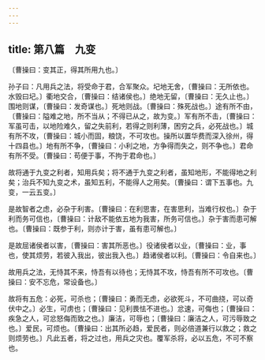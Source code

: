 ```yaml
---
---
---
```

title: 第八篇　九变
---




〔曹操曰：变其正，得其所用九也。〕

孙子曰：凡用兵之法，将受命于君，合军聚众。圮地无舍，〔曹操曰：无所依也。水毁曰圮。〕衢地交合，〔曹操曰：结诸侯也。〕绝地无留，〔曹操曰：无久止也。〕围地则谋，〔曹操曰：发奇谋也。〕死地则战。〔曹操曰：殊死战也。〕途有所不由，〔曹操曰：隘难之地，所不当从；不得已从之，故为变。〕军有所不击，〔曹操曰：军虽可击，以地险难久，留之失前利，若得之则利薄，困穷之兵，必死战也。〕城有所不攻，〔曹操曰：城小而固，粮饶，不可攻也。操所以置华费而深入徐州，得十四县也。〕地有所不争，〔曹操曰：小利之地，方争得而失之，则不争也。〕君命有所不受。〔曹操曰：苟便于事，不拘于君命也。〕

故将通于九变之利者，知用兵矣；将不通于九变之利者，虽知地形，不能得地之利矣；治兵不知九变之术，虽知五利，不能得人之用矣。〔曹操曰：谓下五事也。九变，一云五变。〕

是故智者之虑，必杂于利害。〔曹操曰：在利思害，在害思利，当难行权也。〕杂于利而务可信也，〔曹操曰：计敌不能依五地为我害，所务可信也。〕杂于害而患可解也。〔曹操曰：既参于利，则亦计于害，虽有患可解也。〕

是故屈诸侯者以害，〔曹操曰：害其所恶也。〕役诸侯者以业，〔曹操曰：业，事也，使其烦劳，若彼入我出，彼出我入也。〕趋诸侯者以利。〔曹操曰：令自来也。〕

故用兵之法，无恃其不来，恃吾有以待也；无恃其不攻，恃吾有所不可攻也。〔曹操曰：安不忘危，常设备也。〕

故将有五危：必死，可杀也；〔曹操曰：勇而无虑，必欲死斗，不可曲挠，可以奇伏中之。〕必生，可虏也；〔曹操曰：见利畏怯不进也。〕忿速，可侮也；〔曹操曰：疾急之人，可忿怒侮而致之也。〕廉洁，可辱也；〔曹操曰：廉洁之人，可污辱致之也。〕爱民，可烦也。〔曹操曰：出其所必趋，爱民者，则必倍道兼行以救之；救之则烦劳也。〕凡此五者，将之过也，用兵之灾也。覆军杀将，必以五危，不可不察也。